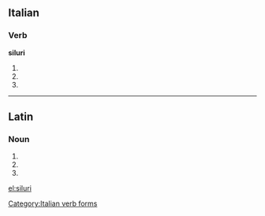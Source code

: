 ==Italian==

===Verb===
'''siluri'''

# {{form of|[[second-person|Second-person]] [[singular]] [[present tense]]|silurare|lang=Italian}}
# {{form of|[[first-person|First-person]] singular, second-person singular and [[third-person]] singular [[present subjunctive]]|silurare|lang=Italian}}
# {{conjugation of|silurare||3|s|imp|lang=it}}

[[Category:Italian verb forms]]

----

==Latin==

===Noun===
{{la-noun-form|silūrī}}

# {{inflection of|silurus|silūrus|nom|p|lang=la}}
# {{inflection of|silurus|silūrus|gen|s|lang=la}}
# {{inflection of|silurus|silūrus|voc|p|lang=la}}
{{count page|[[Wiktionary:Page count]]}}

[[el:siluri]]